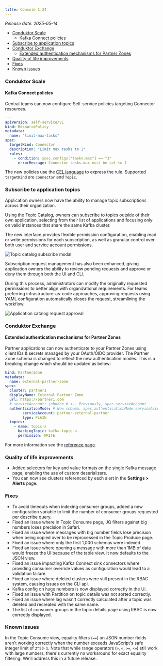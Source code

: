 ```yaml
---
title: Console 1.34
---
```


*Release date: 2025-05-14*

- [Conduktor Scale](#conduktor-scale)
  - [Kafka Connect policies](#kafka-connect-policies)
- [Subscribe to application topics](#subscribe-to-application-topics)
- [Conduktor Exchange](#conduktor-exchange)
  - [Extended authentication mechanisms for Partner Zones](#extended-authentication-mechanisms-for-partner-zones)
- [Quality of life improvements](#quality-of-life-improvements)
- [Fixes](#fixes)
- [Known issues](#known-issues)

### Conduktor Scale

#### Kafka Connect policies

Central teams can now configure Self-service policies targeting Connector resources.

```yaml
---
apiVersion: self-service/v1
kind: ResourcePolicy
metadata:
  name: "limit-max-tasks"
spec:
  targetKind: Connector
  description: "Limit max tasks to 1"
  rules:
    - condition: spec.configs["tasks.max"] == "1"
      errorMessage: Connector tasks.max must be set to 1
```

The new policies use the [CEL language](https://cel.dev) to express the rule. Supported `targetKind` are `Connector` and `Topic`.

### Subscribe to application topics

Application owners now have the ability to manage topic subscriptions across their organization.

Using the Topic Catalog, owners can subscribe to topics outside of their own application, selecting from their list of applications and focusing only on valid instances that share the same Kafka cluster.

The new interface provides flexible permission configuration, enabling read or write permissions for each subscription, as well as granular control over both user and service account permissions.

![Topic catalog subscribe modal](/images/changelog/platform/v34/topic-catalog-subscribe.png)

Subscription request management has also been enhanced, giving application owners the ability to review pending requests and approve or deny them through both the UI and CLI.

During this process, administrators can modify the originally requested permissions to better align with organizational requirements. For teams preferring infrastructure-as-code approaches, approving requests using YAML configuration automatically closes the request, streamlining the workflow.

![Application catalog request approval](/images/changelog/platform/v34/app-catalog-request.png)

### Conduktor Exchange

#### Extended authentication mechanisms for Partner Zones

Partner applications can now authenticate to your Partner Zones using client IDs & secrets managed by your OAuth/OIDC provider. The Partner Zone schema is changed to reflect the new authentication modes. This is a breaking change which should be updated as below:

```yaml
kind: PartnerZone
metadata:
  name: external-partner-zone
spec:
  cluster: partner1
  displayName: External Partner Zone
  url: https://partner1.com
  # serviceAccount: johndoe # <-- Previously, spec.serviceAccount
  authenticationMode: # New schema. spec.authenticationMode.serviceAccount , and, spec.authenticationMode.type of PLAIN or OAUTHBEARER
        serviceAccount: partner-external-partner
        type: PLAIN
  topics:
    - name: topic-a
      backingTopic: kafka-topic-a
      permission: WRITE
```

For more information see the [reference page](/guide/reference/console-reference#partner-zones).

### Quality of life improvements

- Added selectors for key and value formats on the single Kafka message page, enabling the use of custom deserializers.
- You can now see clusters referenced by each alert in the **Settings > Alerts** page.

### Fixes

- To avoid timeouts when indexing consumer groups, added a new configuration variable to limit the number of consumer groups requested per describe query.
- Fixed an issue where in Topic Consume page, JQ filters against big numbers loses precision in Safari.
- Fixed an issue where messages with big number fields lose precision when being copied over to be reprocessed in the Topic Produce page.
- Fixed an issue where only the first 1,000 schemas were indexed
- Fixed an issue where opening a message with more than 1MB of data would freeze the UI because of the table view. It now defaults to the JSON view.
- Fixed an issue impacting Kafka Connect sink connectors where providing consumer override values as configuration would lead to a validation failure.
- Fixed an issue where deleted clusters were still present in the RBAC system, causing issues on the CLI api.
- Kafka config on huge numbers is now displayed correctly in the UI.
- Fixed an issue with Partition on topic details was not sorted correctly.
- Fixed an issue where lag wasn't correctly calculated after a topic was deleted and recreated with the same name.
- The list of consumer groups in the topic details page using RBAC is now correctly displayed.

### Known issues

In the Topic Consume view, equality filters (`==`) on JSON number fields aren't working correctly when the number exceeds JavaScript's safe integer limit of `2^53-1`. Note that while range operators (`>`, `<`, `>=`, `<=`) still work with large numbers, there's currently no workaround for exact equality filtering. We'll address this in a future release.
